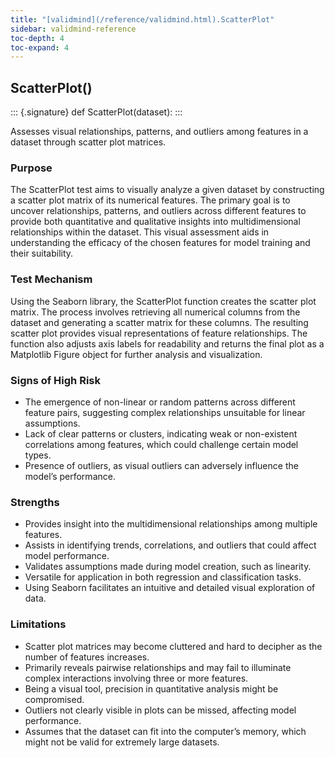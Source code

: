 ```yaml
---
title: "[validmind](/reference/validmind.html).ScatterPlot"
sidebar: validmind-reference
toc-depth: 4
toc-expand: 4
---
```


## ScatterPlot[()]{.muted}

<!-- function.qmd.jinja2 - function signature -->

::: {.signature} <span class="signature pdoc-code multiline"> <span class="kw">def</span> <span class="name">ScatterPlot</span>(<span class="param"><span class="n">dataset</span></span>):</span> </span> :::

Assesses visual relationships, patterns, and outliers among features in a dataset through scatter plot matrices.

### Purpose

The ScatterPlot test aims to visually analyze a given dataset by constructing a scatter plot matrix of its numerical features. The primary goal is to uncover relationships, patterns, and outliers across different features to provide both quantitative and qualitative insights into multidimensional relationships within the dataset. This visual assessment aids in understanding the efficacy of the chosen features for model training and their suitability.

### Test Mechanism

Using the Seaborn library, the ScatterPlot function creates the scatter plot matrix. The process involves retrieving all numerical columns from the dataset and generating a scatter matrix for these columns. The resulting scatter plot provides visual representations of feature relationships. The function also adjusts axis labels for readability and returns the final plot as a Matplotlib Figure object for further analysis and visualization.

### Signs of High Risk

- The emergence of non-linear or random patterns across different feature pairs, suggesting complex relationships unsuitable for linear assumptions.
- Lack of clear patterns or clusters, indicating weak or non-existent correlations among features, which could challenge certain model types.
- Presence of outliers, as visual outliers can adversely influence the model's performance.

### Strengths

- Provides insight into the multidimensional relationships among multiple features.
- Assists in identifying trends, correlations, and outliers that could affect model performance.
- Validates assumptions made during model creation, such as linearity.
- Versatile for application in both regression and classification tasks.
- Using Seaborn facilitates an intuitive and detailed visual exploration of data.

### Limitations

- Scatter plot matrices may become cluttered and hard to decipher as the number of features increases.
- Primarily reveals pairwise relationships and may fail to illuminate complex interactions involving three or more features.
- Being a visual tool, precision in quantitative analysis might be compromised.
- Outliers not clearly visible in plots can be missed, affecting model performance.
- Assumes that the dataset can fit into the computer's memory, which might not be valid for extremely large datasets.
